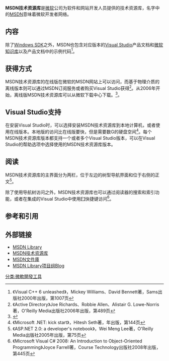 '''MSDN技术资源库'''是[[微软|微软]]公司为软件和网站开发人员提供的技术资源库，名字中的[[MSDN|MSDN]]意味着微软开发者网络。
==内容==
除了[[Microsoft_Windows_SDK|Windows SDK]]之外，MSDN也包含对应版本的[[Visual_Studio|Visual Studio]]产品文档和[[微软知识库|微软知识库]]以及产品文档中的示例代码<ref>《Visual C++ 6 unleashed》，Mickey Williams、David Bennett著，Sams出版社2000年出版，第1007页</ref>。

==获得方式==
MSDN技术资源库的在线版在微软的MSDN网站上可以访问，而基于物理介质的离线版本则可以通过MSDN订阅服务或者购买Visual Studio获得<ref>《Active Directory》Joe Richards、Robbie Allen、Alistair G. Lowe-Norris著，O'Reilly Media出版社2006年出版，第489页</ref>。从2006年开始，离线版MSDN技术资源库可以从微软下载中心下载。<ref>{{Cite web |url=http://blogs.msdn.com/robcaron/archive/2006/07/26/678897.aspx |title=Free Download: MSDN Library |accessdate=2010-01-31 |archive-date=2010-04-12 |archive-url=https://web.archive.org/web/20100412031808/http://blogs.msdn.com/robcaron/archive/2006/07/26/678897.aspx |dead-url=no }}</ref>。

==Visual Studio支持==
在安装Visual Studio时，可以选择安装MSDN技术资源库到本地计算机，或者使用在线版本。本地版的访问比在线版要快，但是需要数G的硬盘空间<ref>《Microsoft .NET: kick start》，Hitesh Seth著，年出版，第144页</ref>。每个MSDN技术资源库版本都支持一个或者多个Visual Studio版本，可以在Visual Studio的帮助选项中选择使用的MSDN技术资源库版本。

==阅读==
MSDN技术资源库的主界面分为两栏，位于左边的树型导航界面和位于右侧的正文<ref>《ASP.NET 2.0: a developer's notebook》，Wei Meng Lee著，O'Reilly Media出版社2005年出版，第75页</ref>。

除了使用导航树访问之外，MSDN技术资源库也可以通过阅读器的搜索和索引功能，或者在集成的Visual Studio中使用[[F1|F1]]快捷键访问<ref>《Microsoft Visual C# 2008: An Introduction to Object-Oriented Programming》Joyce Farrell著，Course Technology出版社2008年出版，第445页</ref>。

==参考和引用==
<references/>

==外部链接==
*[http://msdn.microsoft.com/en-us/library/default.aspx MSDN Library] {{Wayback|url=http://msdn.microsoft.com/en-us/library/default.aspx |date=20100611204810 }}
*[http://msdn.microsoft.com/zh-cn/library/default.aspx MSDN技术资源库] {{Wayback|url=http://msdn.microsoft.com/zh-cn/library/default.aspx |date=20180929103413 }}
*[http://msdn.microsoft.com/zh-tw/library/default.aspx MSDN文件庫] {{Wayback|url=http://msdn.microsoft.com/zh-tw/library/default.aspx |date=20190116020449 }}
*[https://web.archive.org/web/20100127174023/http://blogs.msdn.com/innovation/ MSDN Library项目组Blog]
[[分类:微軟開發工具|分类:微軟開發工具]]
